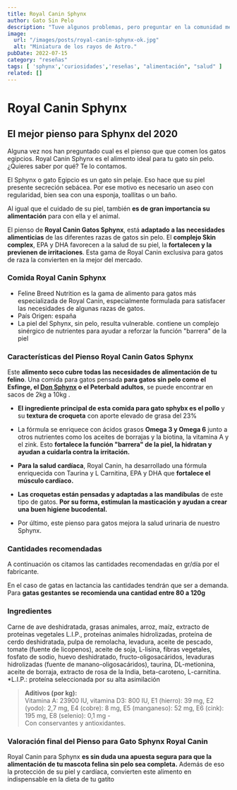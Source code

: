 ```yaml
---
title: Royal Canin Sphynx
author: Gato Sin Pelo
description: "Tuve algunos problemas, pero preguntar en la comunidad me ayudó mucho."
image:
  url: "/images/posts/royal-canin-sphynx-ok.jpg"
  alt: "Miniatura de los rayos de Astro."
pubDate: 2022-07-15
category: "reseñas"
tags: [ 'sphynx','curiosidades','reseñas', "alimentación", "salud" ]
related: []
---
```






# Royal Canin Sphynx

## **El mejor pienso para Sphynx del 2020**

Alguna vez nos han preguntado cual es el pienso que que comen los gatos egipcios. Royal Canin Sphynx es el alimento ideal para tu gato sin pelo. ¿Quieres saber por qué? Te lo contamos.

El Sphynx o gato Egipcio es un gato sin pelaje. Eso hace que su piel presente secreción sebácea. Por ese motivo es necesario un aseo con regularidad, bien sea con una esponja, toallitas o un baño.

Al igual que el cuidado de su piel, también **es de gran importancia su alimentación** para con ella y el animal.

El pienso de **Royal Canin Gatos Sphynx**, está **adaptado a las necesidades alimenticias** de las diferentes razas de gatos sin pelo. El **complejo Skin complex**, EPA y DHA favorecen a la salud de su piel, la **fortalecen y la previenen de irritaciones**. Esta gama de Royal Canin exclusiva para gatos de raza la convierten en la mejor del mercado.

<BannerSingleProduct url={productos.url} product={productos.product} image_url={productImage} chars={productos.caracteristicas}/>



### **Comida Royal Canin Sphynx**

- Feline Breed Nutrition es la gama de alimento para gatos más especializada de Royal Canin, especialmente formulada para satisfacer las necesidades de algunas razas de gatos.
- País Origen: españa
- La piel del Sphynx, sin pelo, resulta vulnerable. contiene un complejo sinérgico de nutrientes para ayudar a reforzar la función "barrera" de la piel



### **Características del Pienso Royal Canin Gatos Sphynx**

Este **alimento seco cubre todas las necesidades de alimentación de tu felino**. Una comida para gatos pensada **para gatos sin pelo como el Esfinge, el [Don Sphynx](https://gatosinpelo.com/don-sphynx/) o el Peterbald adultos**, se puede encontrar en sacos de 2kg a 10kg .

- **El ingrediente principal de esta comida para gato sphybx es el pollo** y su **textura de croqueta** con aporte elevado de grasa del 23%

- La fórmula se enriquece con ácidos grasos **Omega 3 y Omega 6** junto a otros nutrientes como los aceites de borrajas y la biotina, la vitamina A y el zink. Esto **fortalece la función "barrera" de la piel, la hidratan y ayudan a cuidarla contra la irritación.**

- **Para la salud cardíaca**, Royal Canin, ha desarrollado una fórmula enriquecida con Taurina y L Carnitina, EPA y DHA que **fortalece el músculo cardíaco.**

- **Las croquetas están pensadas y adaptadas a las mandíbulas** de este tipo de gatos. **Por su forma, estimulan la masticación y ayudan a crear una buen higiene bucodental.**

- Por último, este pienso para gatos mejora la salud urinaria de nuestro Sphynx.



### **Cantidades recomendadas**

A continuación os citamos las cantidades recomendadas en gr/día por el fabricante.

<Table/>




En el caso de gatas en lactancia las cantidades tendrán que ser a demanda. Para **gatas gestantes se recomienda una cantidad entre 80 a 120g**

### Ingredientes

Carne de ave deshidratada, grasas animales, arroz, maíz, extracto de proteínas vegetales L.I.P., proteínas animales hidrolizadas, proteína de cerdo deshidratada, pulpa de remolacha, levadura, aceite de pescado, tomate (fuente de licopenos), aceite de soja, L-lisina, fibras vegetales, fosfato de sodio, huevo deshidratado, fructo-oligosacáridos, levaduras hidrolizadas (fuente de manano-oligosacáridos), taurina, DL-metionina, aceite de borraja, extracto de rosa de la India, beta-caroteno, L-carnitina.  
\*L.I.P.: proteína seleccionada por su alta asimilación

>**Aditivos (por kg):**  
Vitamina A: 23900 IU, vitamina D3: 800 IU, E1 (hierro): 39 mg, E2 (yodo): 2,7 mg, E4 (cobre): 8 mg, E5 (manganeso): 52 mg, E6 (cink): 195 mg, E8 (selenio): 0,1 mg -   
Con conservantes y antioxidantes.



### V**aloración final** del Pienso para Gato Sphynx Royal Canin

Royal Canin para Sphynx **es sin duda una apuesta segura para que la alimentación de tu mascota felina sin pelo sea completa.** Además de eso la protección de su piel y cardíaca, convierten este alimento en indispensable en la dieta de tu gatito






